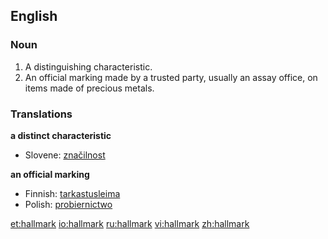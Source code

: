 ==English==

===Noun===
{{wikipedia}}
{{en-noun}}

# A distinguishing characteristic.
# An official marking made by a trusted party, usually an assay office, on items made of precious metals.

===Translations===
'''a distinct characteristic'''
*Slovene: [[značilnost]]

'''an official marking'''
*Finnish: [[tarkastusleima]]
*Polish: [[probiernictwo]] {{n}}

[[et:hallmark]]
[[io:hallmark]]
[[ru:hallmark]]
[[vi:hallmark]]
[[zh:hallmark]]